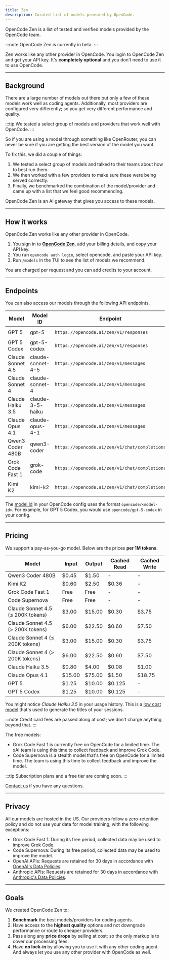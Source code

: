 ```yaml
---
title: Zen
description: Curated list of models provided by OpenCode.
---
```



OpenCode Zen is a list of tested and verified models provided by the OpenCode team.

:::note
OpenCode Zen is currently in beta.
:::

Zen works like any other provider in OpenCode. You login to OpenCode Zen and get
your API key. It's **completely optional** and you don't need to use it to use
OpenCode.

---

## Background

There are a large number of models out there but only a few of
these models work well as coding agents. Additionally, most providers are
configured very differently; so you get very different performance and quality.

:::tip
We tested a select group of models and providers that work well with OpenCode.
:::

So if you are using a model through something like OpenRouter, you can never be
sure if you are getting the best version of the model you want.

To fix this, we did a couple of things:

1. We tested a select group of models and talked to their teams about how to
   best run them.
2. We then worked with a few providers to make sure these were being served
   correctly.
3. Finally, we benchmarked the combination of the model/provider and came up
   with a list that we feel good recommending.

OpenCode Zen is an AI gateway that gives you access to these models.

---

## How it works

OpenCode Zen works like any other provider in OpenCode.

1. You sign in to **<a href={console}>OpenCode Zen</a>**, add your billing
   details, and copy your API key.
2. You run `opencode auth login`, select opencode, and paste your API key.
3. Run `/models` in the TUI to see the list of models we recommend.

You are charged per request and you can add credits to your account.

---

## Endpoints

You can also access our models through the following API endpoints.

| Model            | Model ID         | Endpoint                                      | AI SDK Package              |
| ---------------- | ---------------- | --------------------------------------------- | --------------------------- |
| GPT 5            | gpt-5            | `https://opencode.ai/zen/v1/responses`        | `@ai-sdk/openai`            |
| GPT 5 Codex      | gpt-5-codex      | `https://opencode.ai/zen/v1/responses`        | `@ai-sdk/openai`            |
| Claude Sonnet 4.5  | claude-sonnet-4-5  | `https://opencode.ai/zen/v1/messages`         | `@ai-sdk/anthropic`         |
| Claude Sonnet 4  | claude-sonnet-4  | `https://opencode.ai/zen/v1/messages`         | `@ai-sdk/anthropic`         |
| Claude Haiku 3.5 | claude-3-5-haiku | `https://opencode.ai/zen/v1/messages`         | `@ai-sdk/anthropic`         |
| Claude Opus 4.1  | claude-opus-4-1  | `https://opencode.ai/zen/v1/messages`         | `@ai-sdk/anthropic`         |
| Qwen3 Coder 480B | qwen3-coder      | `https://opencode.ai/zen/v1/chat/completions` | `@ai-sdk/openai-compatible` |
| Grok Code Fast 1 | grok-code        | `https://opencode.ai/zen/v1/chat/completions` | `@ai-sdk/openai-compatible` |
| Kimi K2          | kimi-k2          | `https://opencode.ai/zen/v1/chat/completions` | `@ai-sdk/openai-compatible` |

The [model id](/docs/config/#models) in your OpenCode config
uses the format `opencode/<model-id>`. For example, for GPT 5 Codex, you would
use `opencode/gpt-5-codex` in your config.

---

## Pricing

We support a pay-as-you-go model. Below are the prices **per 1M tokens**.

| Model                             | Input  | Output | Cached Read | Cached Write |
| --------------------------------- | ------ | ------ | ----------- | ------------ |
| Qwen3 Coder 480B                  | $0.45  | $1.50  | -           | -            |
| Kimi K2                           | $0.60  | $2.50  | $0.36       | -            |
| Grok Code Fast 1                  | Free   | Free   | -           | -            |
| Code Supernova                    | Free   | Free   | -           | -            |
| Claude Sonnet 4.5 (≤ 200K tokens) | $3.00  | $15.00 | $0.30       | $3.75        |
| Claude Sonnet 4.5 (> 200K tokens) | $6.00  | $22.50 | $0.60       | $7.50        |
| Claude Sonnet 4 (≤ 200K tokens)   | $3.00  | $15.00 | $0.30       | $3.75        |
| Claude Sonnet 4 (> 200K tokens)   | $6.00  | $22.50 | $0.60       | $7.50        |
| Claude Haiku 3.5                  | $0.80  | $4.00  | $0.08       | $1.00        |
| Claude Opus 4.1                   | $15.00 | $75.00 | $1.50       | $18.75       |
| GPT 5                             | $1.25  | $10.00 | $0.125      | -            |
| GPT 5 Codex                       | $1.25  | $10.00 | $0.125      | -            |

You might notice _Claude Haiku 3.5_ in your usage history. This is a [low cost model](/docs/config/#models) that's used to generate the titles of your sessions.

:::note
Credit card fees are passed along at cost; we don't charge anything beyond that.
:::

The free models:

- Grok Code Fast 1 is currently free on OpenCode for a limited time. The xAI team is using this time to collect feedback and improve Grok Code.
- Code Supernova is a stealth model that's free on OpenCode for a limited time. The team is using this time to collect feedback and improve the model.

:::tip
Subscription plans and a free tier are coming soon.
:::

<a href={email}>Contact us</a> if you have any questions.

---

## Privacy

All our models are hosted in the US. Our providers follow a zero-retention policy and do not use your data for model training, with the following exceptions:

- Grok Code Fast 1: During its free period, collected data may be used to improve Grok Code.
- Code Supernova: During its free period, collected data may be used to improve
  the model.
- OpenAI APIs: Requests are retained for 30 days in accordance with [OpenAI's Data Policies](https://platform.openai.com/docs/guides/your-data).
- Anthropic APIs: Requests are retained for 30 days in accordance with [Anthropic's Data Policies](https://docs.anthropic.com/en/docs/claude-code/data-usage).

---

## Goals

We created OpenCode Zen to:

1. **Benchmark** the best models/providers for coding agents.
2. Have access to the **highest quality** options and not downgrade performance or route to cheaper providers.
3. Pass along any **price drops** by selling at cost; so the only markup is to cover our processing fees.
4. Have **no lock-in** by allowing you to use it with any other coding agent. And always let you use any other provider with OpenCode as well.
